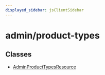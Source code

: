 ```yaml
---
displayed_sidebar: jsClientSidebar
---
```



# admin/product-types

## Classes

- [AdminProductTypesResource](../admin_product_types/classes/admin_product_types.AdminProductTypesResource.mdx)
